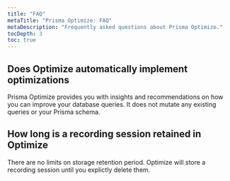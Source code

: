 ```yaml
---
title: "FAQ"
metaTitle: "Prisma Optimize: FAQ"
metaDescription: "Frequently asked questions about Prisma Optimize."
tocDepth: 3
toc: true
---
```


## Does Optimize automatically implement optimizations

Prisma Optimize provides you with insights and recommendations on how you can improve your database queries. It does not mutate any existing queries or your Prisma schema.

## How long is a recording session retained in Optimize

There are no limits on storage retention period. Optimize will store a recording session until you explictly delete them.